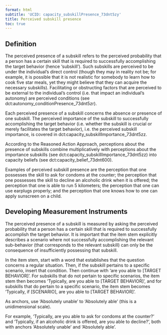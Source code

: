```yaml
---
format: html
subtitle: 'UCID: capacity_subskillPresence_73dnt5zy'
title: Perceived subskill presence
toc: true
---
```


## Definition

The perceived presence of a subskill refers to the perceived probability that a person has a certain skill that is required to successfully accomplishing the target behavior (hence 'subskill'). Such subskills are perceived to be under the individual's direct control (though they may in reality not be; for example, it is possible that it is not realistic for somebody to learn how to cook five star meals, yet they might believe that they can acquire the necessary subskills). Facilitating or obstructing factors that are perceived to be external to the individual's control (i.e. that impact an individual's autonomy) are perceived conditions (see dct:autonomy_conditionPresence_73dnt5zr).

Each perceived presence of a subskill concerns the absence or presence of one subskill. The perceived importance of the subskill to successfully accomplishing the target behavior (i.e. whether the subskill is crucial or merely facilitates the target behavior), i.e. the perceived subskill importance, is covered in dct:capacity_subskillImportance_73dnt5zz.

According to the Reasoned Action Approach, perceptions about the presence of subskills combine multiplicatively with perceptions about the importance subskills (see dct:capacity_subskillImportance_73dnt5zz) into capacity beliefs (see dct:capacity_belief_73dnt600).

Examples of perceived subskill presence are the perception that one possesses the skill to ask for condoms at the counter; the perception that one possesses the skill to decline an alcoholic drink when it is offered; the perception that one is able to run 5 kilometers; the perception that one can use earplugs properly; and the perception that one knows how to one can apply sunscreen on a child.

## Developing Measurement Instruments

The perceived presence of a subskill is measured by asking the perceived probability that a person has a certain skill that is required to successfully accomplish the target behavior. It is important that the item stem explicitly describes a scenario where not successfully accomplishing the relevant sub-behavior (that corresponds to the relevant subskill) can only be the consequence of insufficiently possessing that subskill.

In the item stem, start with a word that establishes that the question concerns a regular situation. Then, if the subskill pertains to a specific scenario, insert that condition. Then continue with 'are you able to [TARGET BEHAVIOR]'. For subskills that do not pertain to specific scenarios, the item stem then becomes 'Typically, are you able to [TARGET BEHAVIOR]', and for subskills that do pertain to a specific scenario, the item stem becomes 'Typically, if [SCENARIO], are you able to [TARGET BEHAVIOR]'.

As anchors, use 'Absolutely unable' to 'Absolutely able' (this is a unidimensional scale).

For example, 'Typically, are you able to ask for condoms at the counter?' and 'Typically, if an alcoholic drink is offered, are you able to decline?', both with anchors 'Absolutely unable' and 'Absolutely able'.


